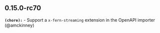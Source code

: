 ## 0.15.0-rc70
**`(chore):`** - Support a `x-fern-streaming` extension in the OpenAPI importer (@amckinney)

